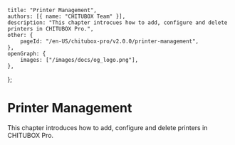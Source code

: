 
	title: "Printer Management",
	authors: [{ name: "CHITUBOX Team" }],
	description: "This chapter introcues how to add, configure and delete printers in CHITUBOX Pro.",
	other: {
		pageId: "/en-US/chitubox-pro/v2.0.0/printer-management",
	},
	openGraph: {
		images: ["/images/docs/og_logo.png"],
	},
};

# Printer Management

This chapter introduces how to add, configure and delete printers in CHITUBOX Pro.
